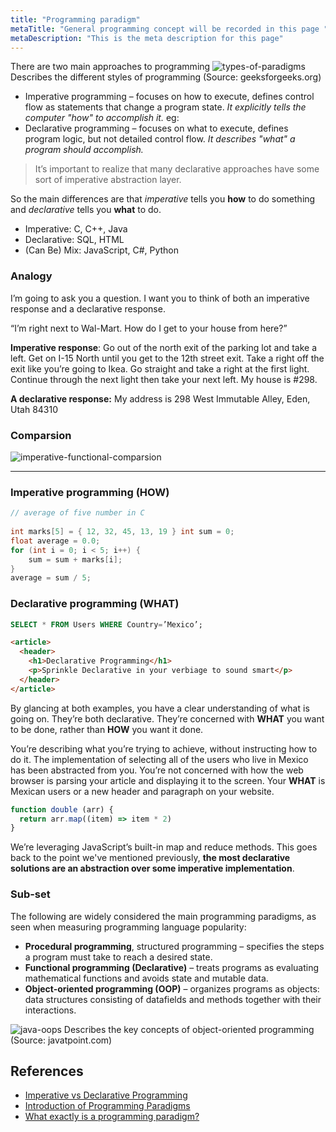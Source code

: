 ```yaml
---
title: "Programming paradigm"
metaTitle: "General programming concept will be recorded in this page "
metaDescription: "This is the meta description for this page"
---
```



There are two main approaches to programming
![types-of-paradigms](/img/web-development/others/types-of-paradigms.png)
Describes the different styles of programming (Source: geeksforgeeks.org)

- Imperative programming – focuses on how to execute, defines control flow as statements that change a program state. *It explicitly tells the computer "how" to accomplish it.* eg: 
- Declarative programming – focuses on what to execute, defines program logic, but not detailed control flow. *It describes "what" a program should accomplish.* 
> It’s important to realize that many declarative approaches have some sort of imperative abstraction layer. 

So the main differences are that *imperative* tells you **how** to do something and *declarative* tells you **what** to do. 

- Imperative: C, C++, Java
- Declarative: SQL, HTML
- (Can Be) Mix: JavaScript, C#, Python

### Analogy 
I’m going to ask you a question. I want you to think of both an imperative response and a declarative response.

“I’m right next to Wal-Mart. How do I get to your house from here?”

**Imperative response**: Go out of the north exit of the parking lot and take a left. Get on I-15 North until you get to the 12th street exit. Take a right off the exit like you’re going to Ikea. Go straight and take a right at the first light. Continue through the next light then take your next left. My house is #298.

**A declarative response:** My address is 298 West Immutable Alley, Eden, Utah 84310


### Comparsion
![imperative-functional-comparsion](/img/web-development/others/imperative-functional-comparsion.png)

***

### Imperative programming (HOW)
```C
// average of five number in C 
  
int marks[5] = { 12, 32, 45, 13, 19 } int sum = 0; 
float average = 0.0; 
for (int i = 0; i < 5; i++) { 
    sum = sum + marks[i]; 
} 
average = sum / 5; 
```

### Declarative programming (WHAT)
```sql
SELECT * FROM Users WHERE Country=’Mexico’;
```

```html
<article>
  <header>
    <h1>Declarative Programming</h1>
    <p>Sprinkle Declarative in your verbiage to sound smart</p>
  </header>
</article>
```
By glancing at both examples, you have a clear understanding of what is going on. They’re both declarative. They’re concerned with **WHAT** you want to be done, rather than **HOW** you want it done.

You’re describing what you’re trying to achieve, without instructing how to do it. The implementation of selecting all of the users who live in Mexico has been abstracted from you. You’re not concerned with how the web browser is parsing your article and displaying it to the screen. Your **WHAT** is Mexican users or a new header and paragraph on your website.

```js
function double (arr) {
  return arr.map((item) => item * 2)
}
```
We’re leveraging JavaScript’s built-in map and reduce methods. This goes back to  the point we've mentioned previously, **the most declarative solutions are an abstraction over some imperative implementation**.

### Sub-set
The following are widely considered the main programming paradigms, as seen when measuring programming language popularity:
- **Procedural programming**, structured programming – specifies the steps a program must take to reach a desired state.
- **Functional programming (Declarative)** – treats programs as evaluating mathematical functions and avoids state and mutable data.
- **Object-oriented programming (OOP)** – organizes programs as objects: data structures consisting of datafields and methods together with their interactions.

![java-oops](/img/web-development/others/java-oops.png)
Describes the key concepts of object-oriented programming (Source: javatpoint.com)


## References 
- [Imperative vs Declarative Programming](https://tylermcginnis.com/imperative-vs-declarative-programming/)
- [Introduction of Programming Paradigms](https://www.geeksforgeeks.org/introduction-of-programming-paradigms/)
- [What exactly is a programming paradigm?](https://www.freecodecamp.org/news/what-exactly-is-a-programming-paradigm/)